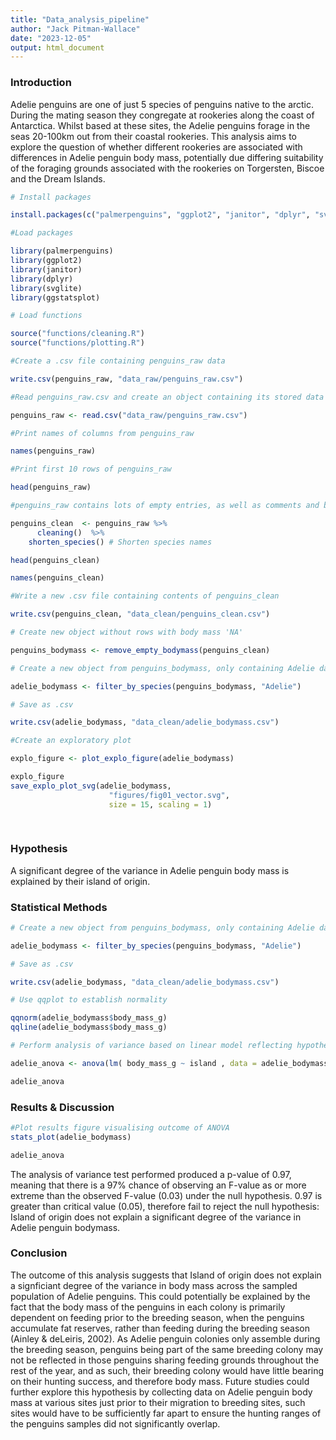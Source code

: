 ```yaml
---
title: "Data_analysis_pipeline"
author: "Jack Pitman-Wallace"
date: "2023-12-05"
output: html_document
---
```


### Introduction

Adelie penguins are one of just 5 species of penguins native to the arctic. During the mating season they congregate at rookeries along the coast of Antarctica. Whilst based at these sites, the Adelie penguins forage in the seas 20-100km out from their coastal rookeries. This analysis aims to explore the question of whether different rookeries are associated with differences in Adelie penguin body mass, potentially due differing suitability of the foraging grounds associated with the rookeries on Torgersten, Biscoe and the Dream Islands.

```r

# Install packages

install.packages(c("palmerpenguins", "ggplot2", "janitor", "dplyr", "svglite", "ggstatsplot")) 

#Load packages 

library(palmerpenguins)
library(ggplot2)
library(janitor)
library(dplyr)
library(svglite)
library(ggstatsplot)

# Load functions

source("functions/cleaning.R")
source("functions/plotting.R")

#Create a .csv file containing penguins_raw data

write.csv(penguins_raw, "data_raw/penguins_raw.csv")

#Read penguins_raw.csv and create an object containing its stored data

penguins_raw <- read.csv("data_raw/penguins_raw.csv")

#Print names of columns from penguins_raw

names(penguins_raw)

#Print first 10 rows of penguins_raw  

head(penguins_raw)

#penguins_raw contains lots of empty entries, as well as comments and blood isotope data which is not relevant to our analysis. Remove them using the cleaning() function loaded earlier and create new object from this cleaned data.

penguins_clean  <- penguins_raw %>%
      cleaning()  %>%
    shorten_species() # Shorten species names 

head(penguins_clean)

names(penguins_clean) 

#Write a new .csv file containing contents of penguins_clean

write.csv(penguins_clean, "data_clean/penguins_clean.csv")

# Create new object without rows with body mass 'NA'

penguins_bodymass <- remove_empty_bodymass(penguins_clean)

# Create a new object from penguins_bodymass, only containing Adelie data

adelie_bodymass <- filter_by_species(penguins_bodymass, "Adelie")

# Save as .csv

write.csv(adelie_bodymass, "data_clean/adelie_bodymass.csv")

#Create an exploratory plot

explo_figure <- plot_explo_figure(adelie_bodymass)

explo_figure          
save_explo_plot_svg(adelie_bodymass, 
                      "figures/fig01_vector.svg", 
                      size = 15, scaling = 1)
                        
                        
```

### Hypothesis

A significant degree of the variance in Adelie penguin body mass is explained by their island of origin.

### Statistical Methods

```r

# Create a new object from penguins_bodymass, only containing Adelie data

adelie_bodymass <- filter_by_species(penguins_bodymass, "Adelie")

# Save as .csv

write.csv(adelie_bodymass, "data_clean/adelie_bodymass.csv")

# Use qqplot to establish normality

qqnorm(adelie_bodymass$body_mass_g)
qqline(adelie_bodymass$body_mass_g)

# Perform analysis of variance based on linear model reflecting hypothesised relationship

adelie_anova <- anova(lm( body_mass_g ~ island , data = adelie_bodymass))

adelie_anova

```

### Results & Discussion

```r


#Plot results figure visualising outcome of ANOVA
stats_plot(adelie_bodymass)

adelie_anova
```
The analysis of variance test performed produced a p-value of 0.97, meaning that there is a 97% chance of observing an F-value as or more extreme than the observed F-value (0.03) under the null hypothesis. 0.97 is greater than critical value (0.05), therefore fail to reject the null hypothesis: Island of origin does not explain a significant degree of the variance in Adelie penguin bodymass. 


### Conclusion

The outcome of this analysis suggests that Island of origin does not explain a signficiant degree of the variance in body mass across the sampled population of Adelie penguins. This could potentially be explained by the fact that the body mass of the penguins in each colony is primarily dependent on feeding prior to the breeding season, when the penguins accumulate fat reserves, rather than feeding during the breeding season  (Ainley & deLeiris, 2002). As Adelie penguin colonies only assemble during the breeding season, penguins being part of the same breeding colony may not be reflected in those penguins sharing feeding grounds throughout the rest of the year, and as such, their breeding colony would have little bearing on their hunting success, and therefore body mass. Future studies could further explore this hypothesis by collecting data on Adelie penguin body mass at various sites just prior to their migration to breeding sites, such sites would have to be sufficiently far apart to ensure the hunting ranges of the penguins samples did not significantly overlap.
